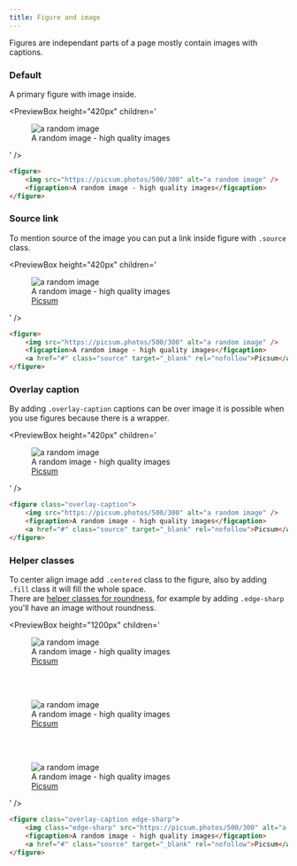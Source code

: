 ```yaml
---
title: Figure and image
---
```



Figures are independant parts of a page mostly contain images with captions.

### Default

A primary figure with image inside.

<PreviewBox
	height="420px"
	children='
<!DOCTYPE html>
<html lang="en">
	<head>
		<meta charset="UTF-8" />
		<meta http-equiv="X-UA-Compatible" content="IE=edge" />
		<meta name="viewport" content="width=device-width, initial-scale=1.0" />
		<link rel="stylesheet" href="https://raw.githack.com/amir2mi/FlatifyCSS/master/dist/css/flatify-min.css" />
		<title>Figures</title>
	</head>
	<body>
       <figure>
			<img src="https://picsum.photos/500/300" alt="a random image"/>
			<figcaption>A random image - high quality images</figcaption>
		</figure>     
    </body>
</html>
'
/>

```html title="index.html"
<figure>
	<img src="https://picsum.photos/500/300" alt="a random image" />
	<figcaption>A random image - high quality images</figcaption>
</figure>
```

### Source link

To mention source of the image you can put a link inside figure with `.source` class.

<PreviewBox
	height="420px"
	children='
<!DOCTYPE html>
<html lang="en">
	<head>
		<meta charset="UTF-8" />
		<meta http-equiv="X-UA-Compatible" content="IE=edge" />
		<meta name="viewport" content="width=device-width, initial-scale=1.0" />
		<link rel="stylesheet" href="https://raw.githack.com/amir2mi/FlatifyCSS/master/dist/css/flatify-min.css" />
		<title>Figure</title>
	</head>
	<body>
        <figure>
			<img src="https://picsum.photos/500/300" alt="a random image"/>
			<figcaption>A random image - high quality images</figcaption>
			<a href="#" class="source" target="_blank" rel="nofollow">Picsum</a>
		</figure>     
    </body>
</html>
'
/>

```html {4} title="index.html"
<figure>
	<img src="https://picsum.photos/500/300" alt="a random image" />
	<figcaption>A random image - high quality images</figcaption>
	<a href="#" class="source" target="_blank" rel="nofollow">Picsum</a>
</figure>
```

### Overlay caption

By adding `.overlay-caption` captions can be over image it is possible when you use figures because there is a wrapper.

<PreviewBox
	height="420px"
	children='
<!DOCTYPE html>
<html lang="en">
	<head>
		<meta charset="UTF-8" />
		<meta http-equiv="X-UA-Compatible" content="IE=edge" />
		<meta name="viewport" content="width=device-width, initial-scale=1.0" />
		<link rel="stylesheet" href="https://raw.githack.com/amir2mi/FlatifyCSS/master/dist/css/flatify-min.css" />
		<title>Figure</title>
	</head>
	<body>
        <figure class="overlay-caption">
			<img src="https://picsum.photos/500/300" alt="a random image"/>
			<figcaption>A random image - high quality images</figcaption>
			<a href="#" class="source" target="_blank" rel="nofollow">Picsum</a>
		</figure>     
    </body>
</html>
'
/>

```html {1} title="index.html"
<figure class="overlay-caption">
	<img src="https://picsum.photos/500/300" alt="a random image" />
	<figcaption>A random image - high quality images</figcaption>
	<a href="#" class="source" target="_blank" rel="nofollow">Picsum</a>
</figure>
```

### Helper classes

To center align image add `.centered` class to the figure, also by adding `.fill` class it will fill the whole space.  
There are [helper classes for roundness](/docs/helpers/roundness-setters), for example by adding `.edge-sharp` you'll have an image without roundness.

<PreviewBox
	height="1200px"
	children='
<!DOCTYPE html>
<html lang="en">
	<head>
		<meta charset="UTF-8" />
		<meta http-equiv="X-UA-Compatible" content="IE=edge" />
		<meta name="viewport" content="width=device-width, initial-scale=1.0" />
		<link rel="stylesheet" href="https://raw.githack.com/amir2mi/FlatifyCSS/master/dist/css/flatify-min.css" />
		<title>Figure</title>
	</head>
	<body>		
		<figure class="overlay-caption edge-sharp">
			<img class="edge-sharp" src="https://picsum.photos/500/300" alt="a random image"/>
			<figcaption>A random image - high quality images</figcaption>
			<a href="#" class="source" target="_blank" rel="nofollow">Picsum</a>
		</figure> 
		<br>
		<br>
        <figure class="overlay-caption centered">
			<img src="https://picsum.photos/500/300" alt="a random image"/>
			<figcaption>A random image - high quality images</figcaption>
			<a href="#" class="source" target="_blank" rel="nofollow">Picsum</a>
		</figure>     
		<br>
		<br> 
		<figure class="overlay-caption fill">
			<img src="https://picsum.photos/500/300" alt="a random image"/>
			<figcaption>A random image - high quality images</figcaption>
			<a href="#" class="source" target="_blank" rel="nofollow">Picsum</a>
		</figure>    
    </body>
</html>
'
/>

```html {1-2} title="index.html"
<figure class="overlay-caption edge-sharp">
	<img class="edge-sharp" src="https://picsum.photos/500/300" alt="a random image" />
	<figcaption>A random image - high quality images</figcaption>
	<a href="#" class="source" target="_blank" rel="nofollow">Picsum</a>
</figure>
```
